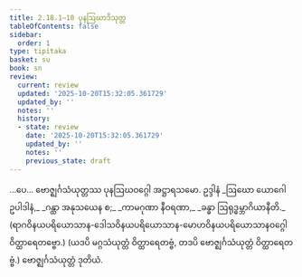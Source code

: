 ```yaml
---
title: 2.18.1–10 ပုနဩဃာဒိသုတ္တ
tableOfContents: false
sidebar:
  order: 1
type: tipitaka
basket: su
book: sn
review:
  current: review
  updated: '2025-10-20T15:32:05.361729'
  updated_by: ''
  notes: ''
  history:
  - state: review
    date: '2025-10-20T15:32:05.361729'
    updated_by: ''
    notes: ''
    previous_state: draft
---
```



<DynamicBreadcrumb />


<ReviewStatus review={frontmatter.review} showDetails={true} />

<HypothesisAnnotation frontmatter={frontmatter} />

<Division number="357–366" book="sn" e="ch" v="18" p="331">

<Paragraph number="744" book="sn">
…ပေ…

</Paragraph>
</Division>

<Paragraph number="745" type="center" book="sn">
ဗောဇ္ဈင်္ဂသံယုတ္တဿ ပုနဩဃဝဂ္ဂေါ အဋ္ဌာရသမော.



</Paragraph>

<Paragraph number="746" type="center" book="sn">
ဥဒ္ဒါနံ


</Paragraph>

<Paragraph number="747" type="verses" book="sn">
_ဩဃော ယောဂေါ ဥပါဒါနံ,_  
_ဂန္ထာ အနုသယေန စ;_  
_ကာမဂုဏာ နီဝရဏာ,_  
_ခန္ဓာ ဩရုဒ္ဓမ္ဘာဂိယာနီတိ._  

</Paragraph>

<Paragraph number="748" book="sn">
(ရာဂဝိနယပရိယောသာန-ဒေါသဝိနယပရိယောသာန-မောဟဝိနယပရိယောသာနဝဂ္ဂေါ ဝိတ္ထာရေတဗ္ဗော.) (ယဒပိ မဂ္ဂသံယုတ္တံ ဝိတ္ထာရေတဗ္ဗံ, တဒပိ ဗောဇ္ဈင်္ဂသံယုတ္တံ ဝိတ္ထာရေတဗ္ဗံ.)

</Paragraph>

<Paragraph number="749" type="center" book="sn">
ဗောဇ္ဈင်္ဂသံယုတ္တံ ဒုတိယံ.
</Paragraph>